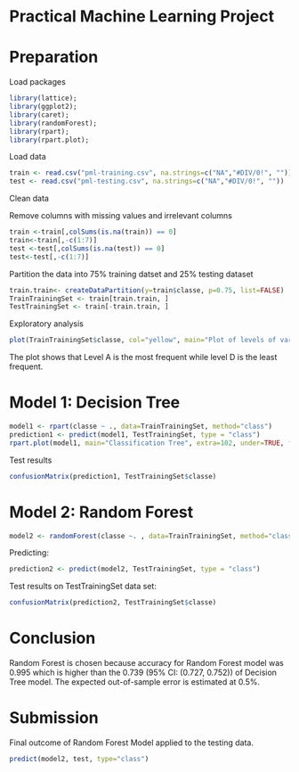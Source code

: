 Practical Machine Learning Project
========================================================

Preparation
======================

Load packages
```r
library(lattice); 
library(ggplot2); 
library(caret); 
library(randomForest); 
library(rpart); 
library(rpart.plot);
```

Load data
```r
train <- read.csv("pml-training.csv", na.strings=c("NA","#DIV/0!", ""))
test <- read.csv("pml-testing.csv", na.strings=c("NA","#DIV/0!", ""))
```

Clean data

Remove columns with missing values and irrelevant columns
```r
train <-train[,colSums(is.na(train)) == 0]
train<-train[,-c(1:7)]
test <-test[,colSums(is.na(test)) == 0]
test<-test[,-c(1:7)]
```

Partition the data into 75% training datset and 25% testing dataset
```r
train.train<- createDataPartition(y=train$classe, p=0.75, list=FALSE)
TrainTrainingSet <- train[train.train, ] 
TestTrainingSet <- train[-train.train, ]
```

Exploratory analysis
```r
plot(TrainTrainingSet$classe, col="yellow", main="Plot of levels of variable classe within the TrainTrainingSet data set", xlab="classe", ylab="Frequency")
```
The plot shows that Level A is the most frequent while level D is the least frequent.


Model 1: Decision Tree
==================================
```r
model1 <- rpart(classe ~ ., data=TrainTrainingSet, method="class")
prediction1 <- predict(model1, TestTrainingSet, type = "class")
rpart.plot(model1, main="Classification Tree", extra=102, under=TRUE, faclen=0)
```

Test results
```r
confusionMatrix(prediction1, TestTrainingSet$classe)
```

Model 2: Random Forest
======================
```r
model2 <- randomForest(classe ~. , data=TrainTrainingSet, method="class")
```

Predicting:
```r
prediction2 <- predict(model2, TestTrainingSet, type = "class")
```

Test results on TestTrainingSet data set:
```r
confusionMatrix(prediction2, TestTrainingSet$classe)
```

Conclusion
===========

Random Forest is chosen because accuracy for Random Forest model was 0.995 which is higher than the 0.739 (95% CI: (0.727, 0.752)) of Decision Tree model. The expected out-of-sample error is estimated at 0.5%.


Submission
==========

Final outcome of Random Forest Model applied to the testing data.
```r
predict(model2, test, type="class")
```


